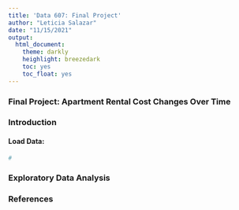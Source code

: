 ```yaml
---
title: 'Data 607: Final Project'
author: "Leticia Salazar"
date: "11/15/2021"
output:
  html_document:
    theme: darkly
    heighlight: breezedark
    toc: yes
    toc_float: yes
---
```


### Final Project: Apartment Rental Cost Changes Over Time

### Introduction

#### Load Data:

```r
# 
```


### Exploratory Data Analysis

### References

